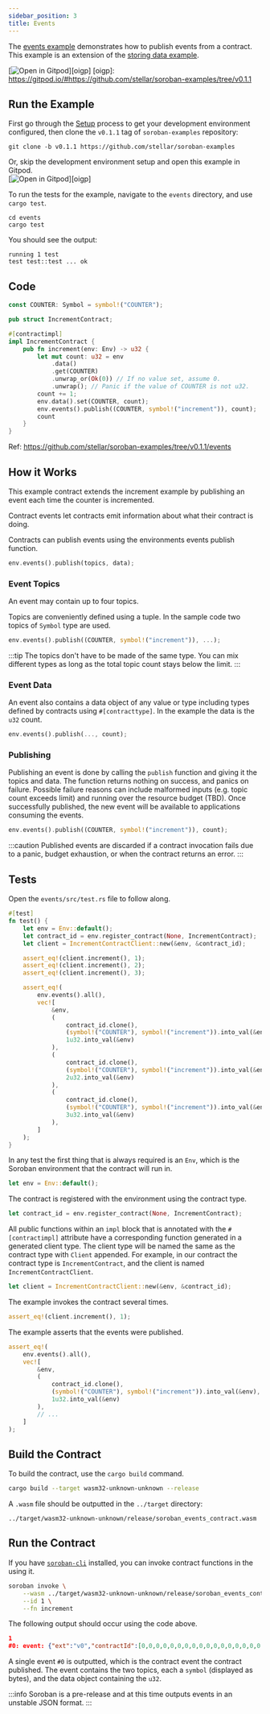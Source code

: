 ```yaml
---
sidebar_position: 3
title: Events
---
```


The [events example] demonstrates how to publish events from a contract.  This
example is an extension of the [storing data example].

[![Open in Gitpod](https://gitpod.io/button/open-in-gitpod.svg)][oigp]
[oigp]: https://gitpod.io/#https://github.com/stellar/soroban-examples/tree/v0.1.1

[events example]: https://github.com/stellar/soroban-examples/tree/v0.1.1/events
[storing data example]: storing-data.mdx

## Run the Example

First go through the [Setup] process to get your development environment
configured, then clone the `v0.1.1` tag of `soroban-examples` repository:

[Setup]: ../getting-started/setup.mdx

```
git clone -b v0.1.1 https://github.com/stellar/soroban-examples
```

Or, skip the development environment setup and open this example in Gitpod.  
[![Open in Gitpod](https://gitpod.io/button/open-in-gitpod.svg)][oigp]

To run the tests for the example, navigate to the `events` directory, and use `cargo test`.

```
cd events
cargo test
```

You should see the output:

```
running 1 test
test test::test ... ok
```

## Code

```rust title="events/src/lib.rs"
const COUNTER: Symbol = symbol!("COUNTER");

pub struct IncrementContract;

#[contractimpl]
impl IncrementContract {
    pub fn increment(env: Env) -> u32 {
        let mut count: u32 = env
            .data()
            .get(COUNTER)
            .unwrap_or(Ok(0)) // If no value set, assume 0.
            .unwrap(); // Panic if the value of COUNTER is not u32.
        count += 1;
        env.data().set(COUNTER, count);
        env.events().publish((COUNTER, symbol!("increment")), count);
        count
    }
}
```
Ref: https://github.com/stellar/soroban-examples/tree/v0.1.1/events

## How it Works

This example contract extends the increment example by publishing an event each
time the counter is incremented.

Contract events let contracts emit information about what their contract is
doing.

Contracts can publish events using the environments events publish function.

```rust
env.events().publish(topics, data);
```

### Event Topics
An event may contain up to four topics.

Topics are conveniently defined using a tuple. In the sample code two topics of
`Symbol` type are used.

```rust
env.events().publish((COUNTER, symbol!("increment")), ...);
```

:::tip
The topics don't have to be made of the same type. You can mix different types
as long as the total topic count stays below the limit.
:::

### Event Data
An event also contains a data object of any value or type including types
defined by contracts using `#[contracttype]`. In the example the data is the
`u32` count.

```rust
env.events().publish(..., count);
```

### Publishing
Publishing an event is done by calling the `publish` function and giving it the
topics and data. The function returns nothing on success, and panics on failure.
Possible failure reasons can include malformed inputs (e.g. topic count exceeds
limit) and running over the resource budget (TBD). Once successfully published,
the new event will be available to applications consuming the events.

```rust
env.events().publish((COUNTER, symbol!("increment")), count);
```

:::caution
Published events are discarded if a contract invocation fails due to a panic,
budget exhaustion, or when the contract returns an error.
:::

## Tests

Open the `events/src/test.rs` file to follow along.

```rust title="events/src/test.rs"
#[test]
fn test() {
    let env = Env::default();
    let contract_id = env.register_contract(None, IncrementContract);
    let client = IncrementContractClient::new(&env, &contract_id);

    assert_eq!(client.increment(), 1);
    assert_eq!(client.increment(), 2);
    assert_eq!(client.increment(), 3);

    assert_eq!(
        env.events().all(),
        vec![
            &env,
            (
                contract_id.clone(),
                (symbol!("COUNTER"), symbol!("increment")).into_val(&env),
                1u32.into_val(&env)
            ),
            (
                contract_id.clone(),
                (symbol!("COUNTER"), symbol!("increment")).into_val(&env),
                2u32.into_val(&env)
            ),
            (
                contract_id.clone(),
                (symbol!("COUNTER"), symbol!("increment")).into_val(&env),
                3u32.into_val(&env)
            ),
        ]
    );
}
```

In any test the first thing that is always required is an `Env`, which is the
Soroban environment that the contract will run in.

```rust
let env = Env::default();
```

The contract is registered with the environment using the contract type.

```rust
let contract_id = env.register_contract(None, IncrementContract);
```

All public functions within an `impl` block that is annotated with the
`#[contractimpl]` attribute have a corresponding function generated in a
generated client type. The client type will be named the same as the contract
type with `Client` appended. For example, in our contract the contract type is
`IncrementContract`, and the client is named `IncrementContractClient`.

```rust
let client = IncrementContractClient::new(&env, &contract_id);
```

The example invokes the contract several times.
```rust
assert_eq!(client.increment(), 1);
```

The example asserts that the events were published.
```rust
assert_eq!(
    env.events().all(),
    vec![
        &env,
        (
            contract_id.clone(),
            (symbol!("COUNTER"), symbol!("increment")).into_val(&env),
            1u32.into_val(&env)
        ),
        // ...
    ]
);
```

## Build the Contract

To build the contract, use the `cargo build` command.

```sh
cargo build --target wasm32-unknown-unknown --release
```

A `.wasm` file should be outputted in the `../target` directory:

```
../target/wasm32-unknown-unknown/release/soroban_events_contract.wasm
```

## Run the Contract

If you have [`soroban-cli`] installed, you can invoke contract functions in the
using it.

```sh
soroban invoke \
    --wasm ../target/wasm32-unknown-unknown/release/soroban_events_contract.wasm \
    --id 1 \
    --fn increment
```

The following output should occur using the code above.

```json
1
#0: event: {"ext":"v0","contractId":[0,0,0,0,0,0,0,0,0,0,0,0,0,0,0,0,0,0,0,0,0,0,0,0,0,0,0,0,0,0,0,1],"type":"contract","body":{"v0":{"topics":[{"symbol":[67,79,85,78,84,69,82]},{"symbol":[105,110,99,114,101,109,101,110,116]}],"data":{"u32":1}}}}
```

A single event `#0` is outputted, which is the contract event the contract
published. The event contains the two topics, each a `symbol` (displayed as
bytes), and the data object containing the `u32`.

:::info
Soroban is a pre-release and at this time outputs events in an unstable JSON
format.
:::

[`soroban-cli`]: ../getting-started/setup#install-the-soroban-cli
